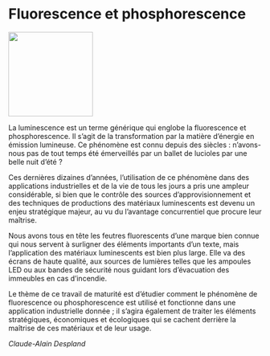 # Fluorescence et phosphorescence

::: {.center data-latex=""}
![](images/fluorescence-et-phosphorescence.jpg){height=12em}
:::

\vspace{\stretch{1}}

La luminescence est un terme générique qui englobe la fluorescence et phosphorescence. Il s'agit de la transformation par la matière d'énergie en émission lumineuse. Ce phénomène est connu depuis des siècles : n'avons-nous pas de tout temps été émerveillés par un ballet de lucioles par une belle nuit d'été ?

Ces dernières dizaines d'années, l'utilisation de ce phénomène dans des applications industrielles et de la vie de tous les jours a pris une ampleur considérable, si bien que le contrôle des sources d'approvisionnement et des techniques de productions des matériaux luminescents est devenu un enjeu stratégique majeur, au vu du l'avantage concurrentiel que procure leur maîtrise.

Nous avons tous en tête les feutres fluorescents d'une marque bien connue qui nous servent à surligner des éléments importants d'un texte, mais l'application des matériaux luminescents est bien plus large. Elle va des écrans de haute qualité, aux sources de lumières telles que les ampoules LED ou aux bandes de sécurité nous guidant lors d'évacuation des immeubles en cas d'incendie.

\clearpage

Le thème de ce travail de maturité est d'étudier comment le phénomène de fluorescence ou phosphorescence est utilisé et fonctionne dans une application industrielle donnée ; il s'agira également de traiter les éléments stratégiques, économiques et écologiques qui se cachent derrière la maîtrise de ces matériaux et de leur usage.

::: {.signature data-latex=""}
_Claude-Alain Despland_
:::